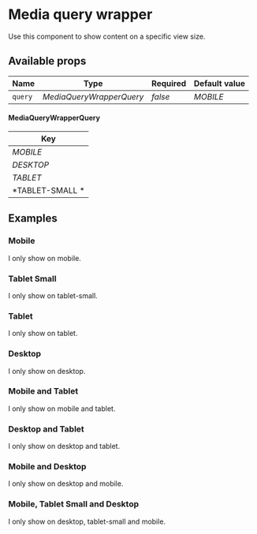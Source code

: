 
<Meta
 title="Design system/Patterns/Templates/Media query wrapper"
  component={MediaQueryWrapper}
/>

# Media query wrapper

Use this component to show content on a specific view size.

## Available props
| Name    | Type                     | Required | Default value |
|---------|--------------------------|----------|---------------|
| `query` | *MediaQueryWrapperQuery* | *false*  | *MOBILE*      |

#### MediaQueryWrapperQuery
| Key             |
|-----------------|
| *MOBILE*        |
| *DESKTOP*       |
| *TABLET*        |
| *TABLET-SMALL * |

## Examples

### Mobile
<Canvas>
  <Story name="Mobile">
    <MediaQueryWrapper query={MediaQueryWrapperQuery.MOBILE}>
      I only show on mobile.
    </MediaQueryWrapper>
  </Story>
</Canvas>

### Tablet Small
<Canvas>
  <Story name="Tablet Small">
    <MediaQueryWrapper query={MediaQueryWrapperQuery.TABLET_SMALL}>
      I only show on tablet-small.
    </MediaQueryWrapper>
  </Story>
</Canvas>

### Tablet
<Canvas>
  <Story name="Tablet">
    <MediaQueryWrapper query={MediaQueryWrapperQuery.TABLET}>
      I only show on tablet.
    </MediaQueryWrapper>
  </Story>
</Canvas>

### Desktop
<Canvas>
  <Story name="Desktop">
    <MediaQueryWrapper query={MediaQueryWrapperQuery.DESKTOP}>
      I only show on desktop.
    </MediaQueryWrapper>
  </Story>
</Canvas>

### Mobile and Tablet
<Canvas>
  <Story name="Mobile and Tablet">
    <MediaQueryWrapper query={[MediaQueryWrapperQuery.MOBILE, MediaQueryWrapperQuery.TABLET]}>
      I only show on mobile and tablet.
    </MediaQueryWrapper>
  </Story>
</Canvas>

### Desktop and Tablet
<Canvas>
  <Story name="Desktop and Tablet">
    <MediaQueryWrapper query={[MediaQueryWrapperQuery.DESKTOP, MediaQueryWrapperQuery.TABLET]}>
      I only show on desktop and tablet.
    </MediaQueryWrapper>
  </Story>
</Canvas>

### Mobile and Desktop
<Canvas>
  <Story name="Mobile and Desktop">
    <MediaQueryWrapper query={[MediaQueryWrapperQuery.DESKTOP, MediaQueryWrapperQuery.MOBILE]}>
      I only show on desktop and mobile.
    </MediaQueryWrapper>
  </Story>
</Canvas>

### Mobile, Tablet Small and Desktop
<Canvas>
  <Story name="Mobile, Tablet Small and Desktop">
    <MediaQueryWrapper query={[MediaQueryWrapperQuery.DESKTOP, MediaQueryWrapperQuery.MOBILE, MediaQueryWrapperQuery.TABLET_SMALL]}>
      I only show on desktop, tablet-small and mobile.
    </MediaQueryWrapper>
  </Story>
</Canvas>
